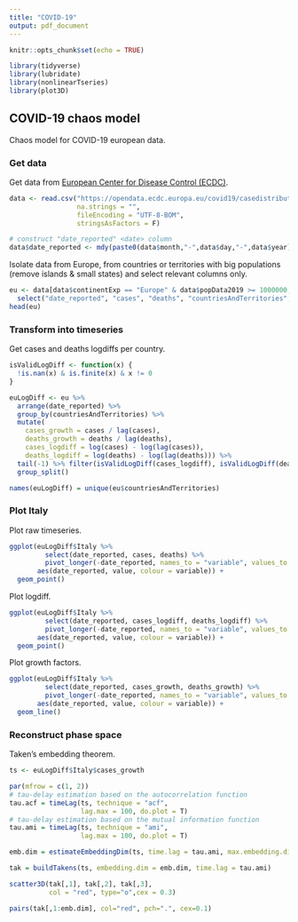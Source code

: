 ```yaml
---
title: "COVID-19"
output: pdf_document
---
```


```r
knitr::opts_chunk$set(echo = TRUE)

library(tidyverse)
library(lubridate)
library(nonlinearTseries)
library(plot3D)
```

## COVID-19 chaos model

Chaos model for COVID-19 european data.

### Get data

Get data from [European Center for Disease Control (ECDC)](https://www.ecdc.europa.eu).

```r
data <- read.csv("https://opendata.ecdc.europa.eu/covid19/casedistribution/csv", 
                 na.strings = "", 
                 fileEncoding = "UTF-8-BOM", 
                 stringsAsFactors = F)

# construct "date_reported" <date> column
data$date_reported <- mdy(paste0(data$month,"-",data$day,"-",data$year))
```

Isolate data from Europe, 
from countries or territories with big populations (remove islands & small states)
and select relevant columns only.

```r
eu <- data[data$continentExp == "Europe" & data$popData2019 >= 1000000,] %>%
  select("date_reported", "cases", "deaths", "countriesAndTerritories", "popData2019")
head(eu)
```

### Transform into timeseries

Get cases and deaths logdiffs per country.

```r
isValidLogDiff <- function(x) {
  !is.nan(x) & is.finite(x) & x != 0
}

euLogDiff <- eu %>% 
  arrange(date_reported) %>%
  group_by(countriesAndTerritories) %>%
  mutate(
    cases_growth = cases / lag(cases),
    deaths_growth = deaths / lag(deaths),
    cases_logdiff = log(cases) - log(lag(cases)),
    deaths_logdiff = log(deaths) - log(lag(deaths))) %>%
  tail(-1) %>% filter(isValidLogDiff(cases_logdiff), isValidLogDiff(deaths_logdiff)) %>%
  group_split()

names(euLogDiff) = unique(eu$countriesAndTerritories)
```

### Plot Italy

Plot raw timeseries.

```r
ggplot(euLogDiff$Italy %>% 
         select(date_reported, cases, deaths) %>%
         pivot_longer(-date_reported, names_to = "variable", values_to = "value"),
       aes(date_reported, value, colour = variable)) +
  geom_point()
```

Plot logdiff.

```r
ggplot(euLogDiff$Italy %>% 
         select(date_reported, cases_logdiff, deaths_logdiff) %>%
         pivot_longer(-date_reported, names_to = "variable", values_to = "value"),
       aes(date_reported, value, colour = variable)) +
  geom_point()
```

Plot growth factors.

```r
ggplot(euLogDiff$Italy %>% 
         select(date_reported, cases_growth, deaths_growth) %>%
         pivot_longer(-date_reported, names_to = "variable", values_to = "value"),
       aes(date_reported, value, colour = variable)) +
  geom_line()
```

### Reconstruct phase space

Taken’s embedding theorem.

```r
ts <- euLogDiff$Italy$cases_growth

par(mfrow = c(1, 2))
# tau-delay estimation based on the autocorrelation function
tau.acf = timeLag(ts, technique = "acf",
                  lag.max = 100, do.plot = T)
# tau-delay estimation based on the mutual information function
tau.ami = timeLag(ts, technique = "ami", 
                  lag.max = 100, do.plot = T)
```

```r
emb.dim = estimateEmbeddingDim(ts, time.lag = tau.ami, max.embedding.dim = 15)
```

```r
tak = buildTakens(ts, embedding.dim = emb.dim, time.lag = tau.ami)

scatter3D(tak[,1], tak[,2], tak[,3],
          col = "red", type="o",cex = 0.3)
```

```r
pairs(tak[,1:emb.dim], col="red", pch=".", cex=0.1)
```